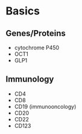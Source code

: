 # Basics

## Genes/Proteins
- cytochrome P450
- OCT1
- GLP1

## Immunology
- CD4
- CD8
- CD19 (immunooncology)
- CD20
- CD22
- CD123
